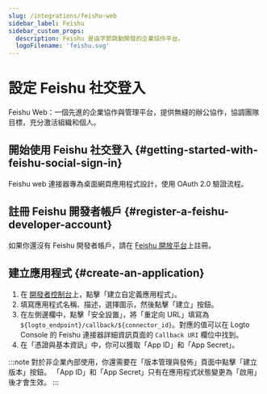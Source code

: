 ```yaml
---
slug: /integrations/feishu-web
sidebar_label: Feishu
sidebar_custom_props:
  description: Feishu 是由字節跳動開發的企業協作平台。
  logoFilename: 'feishu.svg'
---
```



# 設定 Feishu 社交登入

Feishu Web：一個先進的企業協作與管理平台，提供無縫的辦公協作，協調團隊目標，充分激活組織和個人。

<GuideTip />

## 開始使用 Feishu 社交登入 \{#getting-started-with-feishu-social-sign-in}

Feishu web 連接器專為桌面網頁應用程式設計，使用 OAuth 2.0 驗證流程。

## 註冊 Feishu 開發者帳戶 \{#register-a-feishu-developer-account}

如果你還沒有 Feishu 開發者帳戶，請在 [Feishu 開放平台](https://open.feishu.cn/app)上註冊。

## 建立應用程式 \{#create-an-application}

1. 在 [開發者控制台](https://open.feishu.cn/app)上，點擊「建立自定義應用程式」。
2. 填寫應用程式名稱、描述，選擇圖示，然後點擊「建立」按鈕。
3. 在左側邊欄中，點擊「安全設置」，將「重定向 URL」填寫為 `${logto_endpoint}/callback/${connector_id}`。對應的值可以在 Logto Console 的 Feishu 連接器詳細資訊頁面的 `Callback URI` 欄位中找到。
4. 在「憑證與基本資訊」中，你可以獲取「App ID」和「App Secret」。

:::note
對於非企業內部使用，你還需要在「版本管理與發佈」頁面中點擊「建立版本」按鈕。
「App ID」和「App Secret」只有在應用程式狀態變更為「啟用」後才會生效。
:::